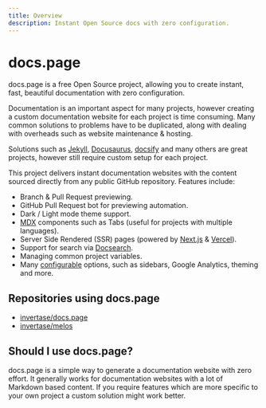 ```yaml
---
title: Overview
description: Instant Open Source docs with zero configuration.
---
```


# docs.page

docs.page is a free Open Source project, allowing you to create instant, fast, beautiful documentation with zero configuration.

Documentation is an important aspect for many projects, however creating a custom documentation website
for each project is time consuming. Many common solutions to problems have to be duplicated, along with
dealing with overheads such as website maintenance & hosting.

Solutions such as [Jekyll](https://jekyllrb.com/docs/github-pages/), [Docusaurus](https://docusaurus.io/),
[docsify](https://docsify.js.org/#/) and many others are great projects, however still require custom setup for each project.

This project delivers instant documentation websites with the content sourced directly from any public
GitHub repository. Features include:

- Branch & Pull Request previewing.
- GitHub Pull Request bot for previewing automation.
- Dark / Light mode theme support.
- [MDX](https://github.com/mdx-js/mdx) components such as Tabs (useful for projects with multiple languages).
- Server Side Rendered (SSR) pages (powered by [Next.js](https://nextjs.org/) & [Vercel](https://vercel.com)).
- Support for search via [Docsearch](https://docsearch.algolia.com/).
- Managing common project variables.
- Many [configurable](https://docs.page/invertase/docs.page/configuration) options, such as sidebars, Google Analytics, theming and more.

## Repositories using docs.page

- [invertase/docs.page](https://github.com/invertase/docs.page)
- [invertase/melos](https://github.com/invertase/melos)

## Should I use docs.page?

docs.page is a simple way to generate a documentation website with zero effort. It generally works for documentation websites with a lot of Markdown based content. If you require features which are more specific to your own project a custom solution might work better.
